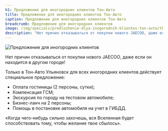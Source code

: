 ```yaml
---
h1: Предложение для иногородних клиентов Тон-Авто
title: Предложение для иногородних клиентов Тон-Авто
caption: Предложение для иногородних клиентов Тон-Авто
breadcrumb: Предложение для иногородних клиентов
image: /img/specials/predlozhenie-dlya-inogorodnih-klientov-ton-avto/thumb.webp
description: "Нет причин отказываться от покупки нового JAECOO, даже если он находится в другом городе! Только в Тон-Авто Ульяновск для всех иногородних клиентов действует специальное предложение."
---
```



<picture>
	<source media="(min-width: 640px)" srcset="/img/specials/predlozhenie-dlya-inogorodnih-klientov-ton-avto/banner.webp" />
	<source media="(min-width: 320px)" srcset="/img/specials/predlozhenie-dlya-inogorodnih-klientov-ton-avto/thumb.webp" />
	<img src="/img/specials/predlozhenie-dlya-inogorodnih-klientov-ton-avto/banner.webp" class="w-full mb-10" alt="Предложение для иногородних клиентов" />
</picture>

Нет причин отказываться от покупки нового JAECOO, даже если он находится в другом городе!

Только в Тон-Авто Ульяновск для всех иногородних клиентов действует специальное предложение:

<ul class="list-disc pl-5">
	<li>Оплата гостиницы (2 персоны, сутки);</li>
	<li>Компенсация ГСМ;</li>
	<li>Экскурсия по городу на тестовом автомобиле;</li>
	<li>Бизнес-ланч на 2 персоны;</li>
	<li>Помощь в постановке автомобиля на учет в ГИБДД.</li>
</ul>

«Когда чего-нибудь сильно захочешь, вся Вселенная будет способствовать тому, чтобы желание твое сбылось».

<SpecialSalonsInfo dataFormName="Узнать подробнее. Предложение для иногородних клиентов" />